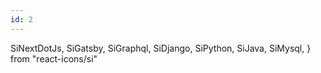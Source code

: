 ```yaml
---
id: 2
---
```


  SiNextDotJs,
  SiGatsby,
  SiGraphql,
  SiDjango,
  SiPython,
  SiJava,
  SiMysql,
} from "react-icons/si"

<Skill text="GraphQL" color="purple.500" icon={SiGraphql} />
<Skill text="SQL" color="blue.500" icon={SiMysql} />
<Skill text="Next.js" color="gray.700" icon={SiNextDotJs} />
<Skill text="Gatsby.js" color="purple.500" icon={SiGatsby} />
<Skill text="Django" color="green.500" icon={SiDjango} />
<Skill text="Python" color="blue.500" icon={SiPython} />
<Skill text="Java" color="orange.500" icon={SiJava} />
